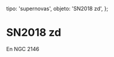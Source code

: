 
  tipo: 'supernovas',
  objeto: 'SN2018 zd',
};

# SN2018 zd

En NGC 2146

<Imagen
  src="registro/sn2018-zd_20180321_2018zd_20180321_i88.jpg"
  fecha="20180321"
/>